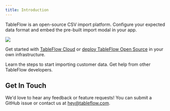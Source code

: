 ```yaml
---
title: Introduction
---
```

TableFlow is an open-source CSV import platform. Configure your expected data format and embed the pre-built import modal in your app.

<Frame><img src="https://tableflow-public-cdn.s3.amazonaws.com/2023-10-03-data-review" />
</Frame>

Get started with [TableFlow Cloud](https://app.tableflow.com) or [deploy TableFlow Open Source](/deploy-tableflow) in your own infrastructure.

<CardGroup cols={2}>
    <Card title="Implementation Steps" icon="person-running-fast" href="configure-importer">
        Learn the steps to start importing customer data.
    </Card>
    <Card
        title="Slack Community"
        icon="slack"
        href="https://join.slack.com/t/tableflow/shared_invite/zt-1psu47idh-vnItf_BaWcIWih8flGZ0fw"
    >
        Get help from other TableFlow developers.
    </Card>
</CardGroup>

## Get In Touch
We'd love to hear any feedback or feature requests! You can submit a GitHub issue or contact us at [hey@tableflow.com](mailto:hey@tableflow.com).
